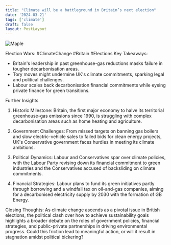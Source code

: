 ```yaml
---
title: "Climate will be a battleground in Britain’s next election"
date: '2024-03-21'
tags: ['climate']
draft: false
layout: PostLayout
---
```


<div className="flex justify-center">
  <div className="my-1 w-full px-2 xl:my-1 xl:w-1/2 xl:px-2">
    <img src="https://willpolesa.pythonanywhere.com/static/podcast_thumbnails/thumbnailrecw3lsMEtFf41CxD.jpg" alt="Maple" className="mx-auto h-58 w-auto" />
  </div>
</div>

Election Wars: #ClimateChange #Britain #Elections
Key Takeaways:
- Britain's leadership in past greenhouse-gas reductions masks failure in tougher decarbonisation areas.
- Tory moves might undermine UK's climate commitments, sparking legal and political challenges.
- Labour scales back decarbonisation financial commitments while eyeing private finance for green transitions.

Further Insights
1. Historic Milestone:
Britain, the first major economy to halve its territorial greenhouse-gas emissions since 1990, is struggling with complex decarbonisation areas such as home heating and agriculture.

2. Government Challenges:
From missed targets on banning gas boilers and slow electric-vehicle sales to failed bids for clean energy projects, UK's Conservative government faces hurdles in meeting its climate ambitions.

3. Political Dynamics:
Labour and Conservatives spar over climate policies, with the Labour Party revising down its financial commitment to green industries and the Conservatives accused of backsliding on climate commitments.

4. Financial Strategies:
Labour plans to fund its green initiatives partly through borrowing and a windfall tax on oil-and-gas companies, aiming for a decarbonised electricity supply by 2030 with the formation of GB Energy.

Closing Thoughts:
As climate change ascends as a pivotal issue in British elections, the political clash over how to achieve sustainability goals highlights a broader debate on the roles of government policies, financial strategies, and public-private partnerships in driving environmental progress. Could this friction lead to meaningful action, or will it result in stagnation amidst political bickering?
